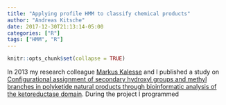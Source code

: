 ```yaml
---
title: "Applying profile HMM to classify chemical products"
author: "Andreas Kitsche"
date: 2017-12-30T21:13:14-05:00
categories: ["R"]
tags: ["HMM", "R"]
---
```


```r
knitr::opts_chunk$set(collapse = TRUE)
```

In 2013 my research colleague [Markus Kalesse](https://www.kalesse.uni-hannover.de/markus_kalesse.html) and I published a study on [Configurational assignment of secondary hydroxyl groups and methyl branches in polyketide natural products through bioinformatic analysis of the ketoreductase domain](http://onlinelibrary.wiley.com/doi/10.1002/cbic.201300063/full). During the project I programmed 